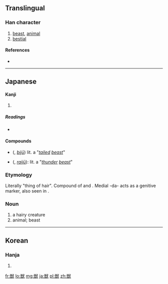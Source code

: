{{also|獸}}
==Translingual==

===Han character===
{{Han char|rn=94|rad=犬|as=12|sn=15|four=|canj=火口戈大 (FRIK)}}

# [[beast]], [[animal]]
# [[bestial]]

====References====
* {{Han ref|kx=0719.131|dkj=20714|dj=1130.130|hdz=21369.071|uh=7363|ud=29539}}

----

==Japanese==

====Kanji====
{{ja-kanji|grade=c|rs=犬12}}

# {{defn|lang=ja|sort=犬12}}

=====Readings=====
* {{ja-readings|on={{l|ja|じゅう}} (jū)|kun={{l|ja|けもの}} (kemono), {{l|ja|けだもの}} (kedamono)}}

====Compounds====
* {{l|ja|尾獣}} ({{l|ja|びじゅう}}, ''[[bijū]]'') lit. a "''[[tailed]] [[beast]]''"
* {{l|ja|雷獣}} ({{l|ja|らいじゅう}}, ''[[raijū]]''): lit. a "''[[thunder]] [[beast]]''"

===Etymology===
Literally "thing of hair". Compound of {{term|毛||tr=ke|hair|lang=ja}} and {{term|物||tr=mono|thing|lang=ja}}. Medial -da- acts as a genitive marker, also seen in {{term|果物||tr=kudamono|fruit|lang=ja}}.

===Noun===
{{ja-noun|k|hira=けだもの|rom=kedamono}}

# a hairy creature
# animal; beast

----

==Korean==

===Hanja===
{{ko-hanja|hangeul=수|eumhun=|rv=su|mr=su|y=swu}}

# {{defn|lang=ko|sort=犬12}}

[[fr:獣]]
[[lo:獣]]
[[mg:獣]]
[[ja:獣]]
[[pl:獣]]
[[zh:獣]]